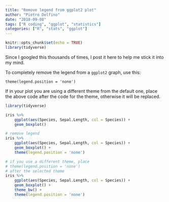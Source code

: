 ```yaml
---
title: "Remove legend from ggplot2 plot"
author: "Pietro Delfino"
date: "2018-09-08"
tags: ["R coding", "ggplot", "statistics"]
categories: ["R", "stats", "ggplot"]
---
```


```r
knitr::opts_chunk$set(echo = TRUE)
library(tidyverse)
```

Since I googled this thousands of times, I post it here to help me stick it into my mind.

To completely remove the legend from a `ggplot2` graph, use this:

`theme(legend.position = 'none')`

If in your plot you are using a different theme from the default one, place the above code after the code for the theme, otherwise it will be replaced.

```r
library(tidyverse)

iris %>%
    ggplot(aes(Species, Sepal.Length, col = Species)) + 
    geom_boxplot()

# remove legend
iris %>%
    ggplot(aes(Species, Sepal.Length, col = Species)) + 
    geom_boxplot() +
    theme(legend.position = 'none')

# if you use a different theme, place 
# theme(legend.position = 'none')
# after the selected theme
iris %>%
    ggplot(aes(Species, Sepal.Length, col = Species)) + 
    geom_boxplot() +
    theme_bw() +
    theme(legend.position = 'none')
```


